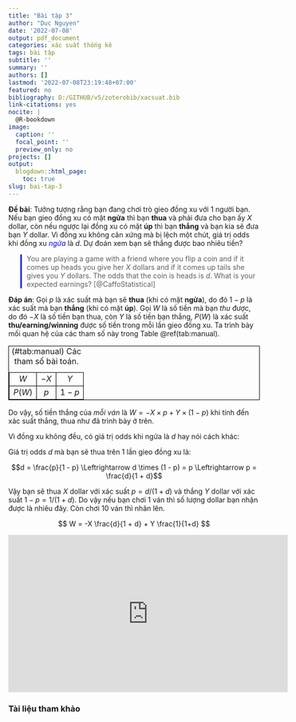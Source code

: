 ```yaml
---
title: "Bài tập 3"
author: "Duc Nguyen"
date: '2022-07-08'
output: pdf_document
categories: xác suất thống kê
tags: bài tập
subtitle: ''
summary: ''
authors: []
lastmod: '2022-07-08T23:19:48+07:00'
featured: no
bibliography: D:/GITHUB/v5/zoterobib/xacsuat.bib
link-citations: yes
nocite: |
  @R-bookdown
image:
  caption: ''
  focal_point: ''
  preview_only: no
projects: []
output:
  blogdown::html_page:
    toc: true
slug: bai-tap-3
---
```


**Đề bài**: Tưởng tượng rằng bạn đang chơi trò gieo đồng xu với 1 người bạn. Nếu bạn gieo  đồng xu có mặt **ngửa** thì bạn **thua** và phải đưa cho bạn ấy $X$ dollar, còn nếu ngược lại đồng xu có mặt **úp** thì bạn **thắng** và bạn kia sẽ đưa bạn $Y$ dollar. Vì đồng xu không cân xứng mà bị lệch một chút, giá trị odds khi đồng xu <span style="color:blue">*ngửa*</span> là $d$. Dự đoán xem bạn sẽ thắng được bao nhiêu tiền?

> You are playing a game with a friend where you flip a coin and if it comes up heads you give her $X$ dollars and if it comes up tails she gives you $Y$ dollars. The odds that the coin is heads is $d$. What is your expected earnings? [@CaffoStatistical]

**Đáp án**: Gọi $p$ là xác suất mà bạn sẽ **thua** (khi có mặt **ngửa**), do đó $1 - p$ là xác suất mà bạn **thắng** (khi có mặt **úp**). Gọi $W$ là số tiền mà bạn *thu* được, do đó $-X$ là số tiền bạn thua, còn $Y$ là số tiền bạn thắng, $P(W)$ là xác suất **thu/earning/winning** được số tiền trong mỗi lần gieo đồng xu. Ta trình bày mối quan hệ của các tham số này trong Table \@ref(tab:manual). 

Table: (\#tab:manual) Các tham số bài toán.

|        |      |         |
|:------:|:----:|:-------:|
| $W$    | $-X$ | $Y$     |
| $P(W)$ | $p$  | $1 - p$ |

<style>
table {
    border-collapse: collapse;
    width: 100%;
}
table, th, td {
   border: 1px solid black;
}
blockquote {
    border-left: solid blue;
    padding-left: 10px;
}
</style>

Do vậy, số tiền thắng của *mỗi ván* là $W = -X \times p + Y \times (1 - p)$ khi tính đến xác suất thắng, thua như đã trình bày ở trên.

Vì đồng xu không đều, có giá trị odds khi ngửa là $d$ hay nói cách khác:

Giá trị odds $d$ mà bạn sẽ thua trên 1 lần gieo đồng xu là:

$$d = \frac{p}{1 - p} \Leftrightarrow d \times (1 - p) = p \Leftrightarrow p = \frac{d}{1 + d}$$

Vậy bạn sẽ thua $X$ dollar với xác suất $p = d/(1 + d)$ và thắng $Y$ dollar với xác suất $1 - p = 1/(1 + d)$. Do vậy nếu bạn chơi 1 ván thì số lượng dollar bạn nhận được là nhiêu đây. Còn chơi 10 ván thì nhân lên.

$$
W = -X \frac{d}{1 + d} + Y \frac{1}{1+d}
$$

<iframe width="560" height="315" src="https://www.youtube.com/embed/5J88Zq0q81o" title="YouTube video player" frameborder="0" allow="accelerometer; autoplay; clipboard-write; encrypted-media; gyroscope; picture-in-picture" allowfullscreen>

</iframe>

### Tài liệu tham khảo

